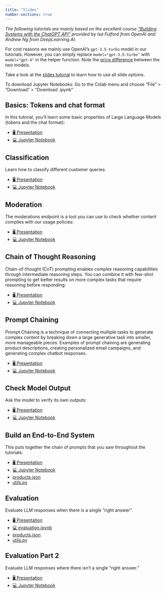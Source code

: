 ```yaml
---
title: "Slides"
number-sections: true
---
```


*The following tutorials are mainly based on the excellent course ["Building Systems with the ChatGPT API"](https://www.deeplearning.ai/short-courses/building-systems-with-chatgpt/) provided by Isa Fulford from OpenAI and Andrew Ng from DeepLearning.AI.*

For cost reasons we mainly use OpenAI's `gpt-3.5-turbo` model in our tutorials. However, you can simply replace `model="gpt-3.5-turbo"` with `model="gpt-4"` in the helper function. Note the [price difference](https://openai.com/pricing) between the two models.

::: {.callout-note appearance="simple"}
Take a look at the [slides tutorial](https://kirenz.github.io/lab-toolkit/slides/slides.html#/title-slide) to learn how to use all slide options. 

To download Jupyter Notebooks: Go to the Colab menu and choose "File" > "Download" > "Download .ipynb"
:::


## Basics: Tokens and chat format

In this tutorial, you'll learn some basic properties of Large Language Models (tokens and the chat format):

::: {.callout-tip appearance="simple" icon=false}
- [🖥️ Presentation](/slides/basics.qmd)
- [💻 Jupyter Notebook](https://colab.research.google.com/github/kirenz/lab-chat-system/blob/main/code/basics.ipynb)
:::


## Classification 

Learn how to classify different customer queries:

::: {.callout-tip appearance="simple" icon=false}
- [🖥️ Presentation](/slides/classification.qmd)
- [💻 Jupyter Notebook](https://colab.research.google.com/github/kirenz/lab-chat-system/blob/main/code/classification.ipynb)
:::

## Moderation

The moderations endpoint is a tool you can use to check whether content complies with our usage policies:


::: {.callout-tip appearance="simple" icon=false}
- [🖥️ Presentation](/slides/moderation.qmd)
- [💻 Jupyter Notebook](https://colab.research.google.com/github/kirenz/lab-chat-system/blob/main/code/moderation.ipynb)
:::

## Chain of Thought Reasoning

Chain-of-thought (CoT) prompting enables complex reasoning capabilities through intermediate reasoning steps. You can combine it with few-shot prompting to get better results on more complex tasks that require reasoning before responding:

::: {.callout-tip appearance="simple" icon=false}
- [🖥️ Presentation](/slides/reasoning.qmd)
- [💻 Jupyter Notebook](https://colab.research.google.com/github/kirenz/lab-chat-system/blob/main/code/reasoning.ipynb)
:::

## Prompt Chaining

Prompt Chaining is a technique of connecting multiple tasks to generate complex content by breaking down a large generative task into smaller, more manageable pieces. Examples of prompt chaining are generating product descriptions, creating personalized email campaigns, and generating complex chatbot responses.


::: {.callout-tip appearance="simple" icon=false}
- [🖥️ Presentation](/slides/chaining.qmd)
- [💻 Jupyter Notebook](https://colab.research.google.com/github/kirenz/lab-chat-system/blob/main/code/chaining.ipynb)
:::

## Check Model Output 

Ask the model to verify its own outputs:

::: {.callout-tip appearance="simple" icon=false}
- [🖥️ Presentation](/slides/outputcheck.qmd)
- [💻 Jupyter Notebook](https://colab.research.google.com/github/kirenz/lab-chat-system/blob/main/code/outputcheck.ipynb)
:::

## Build an End-to-End System

This puts together the chain of prompts that you saw throughout the tutorials:


::: {.callout-tip appearance="simple" icon=false}
- [🖥️ Presentation](/slides/system.qmd)
- [💻 Jupyter Notebook](https://colab.research.google.com/github/kirenz/lab-chat-system/blob/main/code/system.ipynb)
- [products.json](/slides/products.json)
- [utils.py](/slides/utils.py)
:::


## Evaluation

Evaluate LLM responses when there is a single "right answer".

::: {.callout-tip appearance="simple" icon=false}
- [🖥️ Presentation](/slides/evaluation.qmd)
- [💻 evaluation.ipynb](https://colab.research.google.com/github/kirenz/lab-chat-system/blob/main/code/evaluation.ipynb)
- [products.json](/slides/products.json)
- [utils.py](/slides/utils_2.py)
:::

## Evaluation Part 2

Evaluate LLM responses where there isn't a single "right answer."

::: {.callout-tip appearance="simple" icon=false}
- [🖥️ Presentation](/slides/evaluation_2.qmd)
- [💻 Jupyter Notebook](https://colab.research.google.com/github/kirenz/lab-chat-system/blob/main/code/evaluation_2.ipynb)
:::